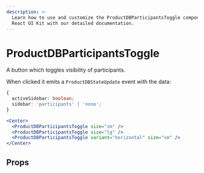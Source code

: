 ```yaml
---
description: >-
  Learn how to use and customize the ProductDBParticipantsToggle component in ProductDB's
  React UI Kit with our detailed documentation.
---
```


# ProductDBParticipantsToggle

A button which toggles visibility of participants.

When clicked it emits a `ProductDBStateUpdate` event with the data:

```ts
{
  activeSidebar: boolean;
  sidebar: 'participants' | 'none';
}
```

```jsx live
<Center>
  <ProductDBParticipantsToggle size="sm" />
  <ProductDBParticipantsToggle size="lg" />
  <ProductDBParticipantsToggle variant="horizontal" size="sm" />
</Center>
```

## Props

<PropsTable of="ProductDB-participants-toggle" />

<head>
  <title>React UI Kit ProductDBParticipantsToggle</title>
</head>
